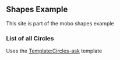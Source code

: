 ==Shapes Example==
This site is part of the mobo shapes example

===List of all Circles===
Uses the [[Template:Circles-ask]] template
{{Circles-ask}}
